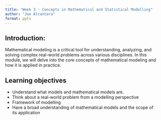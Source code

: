 ```yaml
---
title: "Week 3 - Concepts in Mathematical and Statistical Modelling"
author: "Joe Alcantara"
format: pptx
---
```



## Introduction:

Mathematical modeling is a critical tool for understanding, analyzing, and solving complex real-world problems across various disciplines. In this module, we will delve into the core concepts of mathematical modeling and how it is applied in practice.

## Learning objectives

- Understand what models and mathematical models are.
- Think about a real-world problem from a modelling perspective
- Framework of modelling
- Have a broad understanding of mathematical models and the scope of its application